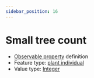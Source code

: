 ```yaml
---
sidebar_position: 16
---
```



# Small tree count

- [Observable property](/viewers/dawe-vocabs?uri=https://linked.data.gov.au/def/nrm/48370fb2-ab58-4f19-8d99-6d005f61538a) definition
- Feature type: [plant individual](http://linked.data.gov.au/def/tern-cv/60d7edf8-98c6-43e9-841c-e176c334d270)
- Value type: [Integer](https://w3id.org/tern/ontologies/tern/Integer)

<Example
  protocolModule="condition"
  observableProperty="https://linked.data.gov.au/def/nrm/48370fb2-ab58-4f19-8d99-6d005f61538a"
/>
